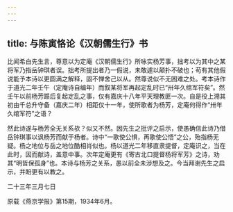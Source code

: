 ```yaml
---
---
---
```

title: 与陈寅恪论《汉朝儒生行》书
---




比闻希白先生言，尊意以为定庵《汉朝儒生行》所咏实杨芳事，拙考以为其中之某将军乃指岳钟琪者误。拙考所提出者乃一假说，未敢遽以颠扑不破也；苟有其他假说能予本诗以更圆满之解释，固不惮舍己以从。然尊说似不无困难之处。考本诗作于道光二年壬午（定庵诗自编年）而叙某将军再起定乱时已“卅年久绾军符矣”。然壬午以前杨芳踬后复起定乱之事，仅有嘉庆十八年平天理教匪一次。自是役上溯其初由千总升守备（嘉庆二年）相距仅十一年，使所歌者为杨芳，定庵何得作“卅年久绾军符”之语？

然此诗遂与杨芳全无关系欤？似又不然。因先生之批评之启示，使愚确信此诗乃借岳钟琪事以讽杨芳而献于杨者。诗中“一歌使公惧，再歌使公悟”之公，殆指杨无疑。杨之地位与岳之地位酷相肖似也。杨以道光二年移直隶提督，定庵识之，当在此时，因而献诗，盖意中事。次年定庵更有《寄古北口提督杨将军芳》之诗，劝其“明哲保孤身”也。本诗与杨芳之关系，愚以前全未涉想及之。今当拜谢先生之启示，并盼更有以教之。

二十三年三月七日





原载《燕京学报》第15期，1934年6月。